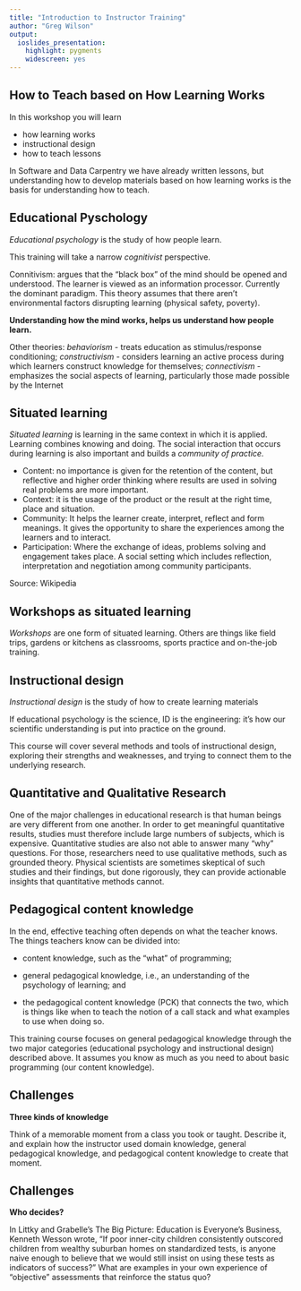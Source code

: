 ```yaml
---
title: "Introduction to Instructor Training"
author: "Greg Wilson"
output:
  ioslides_presentation:
    highlight: pygments
    widescreen: yes
---
```

  
## How to Teach based on How Learning Works

In this workshop you will learn 

- how learning works
- instructional design
- how to teach lessons

In Software and Data Carpentry we have already written 
lessons, but understanding how to develop materials based
on how learning works is the basis for understanding how to
teach.

## Educational Pyschology

*Educational psychology* is the study of how people learn.

This training will take a narrow *cognitivist* perspective.

Connitivism: argues that the "black box" of the mind should be opened and understood. The learner is viewed as an information processor. Currently the dominant paradigm. This
theory assumes that there aren't environmental factors 
disrupting learning (physical safety, poverty).

**Understanding how the mind works, helps us understand how
people learn.**

Other theories: *behaviorism* - treats education as stimulus/response conditioning; *constructivism* - considers learning an active process during which learners construct knowledge for themselves; *connectivism* - emphasizes the social aspects of learning, particularly those made possible by the Internet

## Situated learning

*Situated learning* is learning in the same context in which it is applied. Learning combines knowing and doing. The social interaction that occurs during learning is also important
and builds a *community of practice.*

- Content: no importance is given for the retention of the content, but reflective and higher order thinking where results are used in  solving real problems are more important. 
- Context: it is the usage of the product or the result at the right time, place and situation.   
- Community: It helps the learner create, interpret, reflect and form meanings. It gives the opportunity to share the experiences among the learners and to interact.  
- Participation: Where the exchange of ideas, problems solving and engagement takes place. A social setting which includes reflection, interpretation and negotiation among community participants. 

Source: Wikipedia

## Workshops as situated learning

*Workshops* are one form of situated learning. Others are things like field trips, gardens or kitchens as classrooms, sports practice and on-the-job training.

## Instructional design

*Instructional design* is the study of how to create learning materials

If educational psychology is the science, ID is the engineering: it's how our scientific understanding is put into practice on the ground.

This course will cover several methods and tools of instructional design, exploring their strengths and weaknesses, and trying to connect them to the underlying research.

## Quantitative and Qualitative Research

One of the major challenges in educational research is that human beings are very different from one another. In order to get meaningful quantitative results, studies must therefore include large numbers of subjects, which is expensive. Quantitative studies are also not able to answer many "why" questions. For those, researchers need to use qualitative methods, such as grounded theory. Physical scientists are sometimes skeptical of such studies and their findings, but done rigorously, they can provide actionable insights that quantitative methods cannot.

## Pedagogical content knowledge

In the end, effective teaching often depends on what the teacher knows. The things teachers know can be divided into:

- content knowledge, such as the "what" of programming;

- general pedagogical knowledge, i.e., an understanding of the psychology of learning; and

- the pedagogical content knowledge (PCK) that connects the two, which is things like when to teach the notion of a call stack and what examples to use when doing so.

This training course focuses on general pedagogical knowledge through the two major categories (educational psychology and instructional design) described above. It assumes you know as much as you need to about basic programming (our content knowledge).
  

## Challenges

**Three kinds of knowledge**

Think of a memorable moment from a class you took or taught. Describe it, and explain how the instructor used domain knowledge, general pedagogical knowledge, and pedagogical content knowledge to create that moment.

## Challenges

**Who decides?**

In Littky and Grabelle's The Big Picture: Education is Everyone's Business, Kenneth Wesson wrote, "If poor inner-city children consistently outscored children from wealthy suburban homes on standardized tests, is anyone naive enough to believe that we would still insist on using these tests as indicators of success?" What are examples in your own experience of "objective" assessments that reinforce the status quo?



